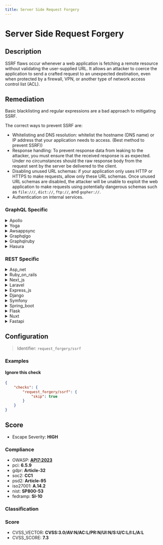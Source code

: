 ```yaml
---
title: Server Side Request Forgery
---
```


# Server Side Request Forgery

## Description

SSRF flaws occur whenever a web application is fetching a remote resource without validating the user-supplied URL.
It allows an attacker to coerce the application to send a crafted request to an unexpected destination, even when protected by a firewall, VPN, or another type of network access control list (ACL).


## Remediation

Basic blacklisting and regular expressions are a bad approach to mitigating SSRF.

The correct ways to prevent SSRF are:
- Whitelisting and DNS resolution: whitelist the hostname (DNS name) or IP address that your application needs to access. (Best method to prevent SSRF))
- Response handling: To prevent response data from leaking to the attacker, you must ensure that the received response is as expected. Under no circumstances should the raw response body from the request sent by the server be delivered to the client.
- Disabling unused URL schemas: if your application only uses HTTP or HTTPS to make requests, allow only these URL schemas. Once unused URL schemas are disabled, the attacker will be unable to exploit the web application to make requests using potentially dangerous schemas such as `file:///`, `dict://`, `ftp://`, and `gopher://`.
- Authentication on internal services.



### GraphQL Specific

<details>
    <summary>Apollo</summary>

To mitigate Server Side Request Forgery (SSRF) in the Apollo framework engine, ensure that any user-supplied URLs are validated against a strict whitelist of allowed domains and protocols. Implement proper input validation and sanitization to reject malicious or unexpected input. Additionally, consider using a server-side proxy with an allowlist to restrict outbound traffic to trusted destinations only. Employ least privilege principles by restricting the server's network access, and regularly audit and monitor outgoing requests to detect and respond to any SSRF attempts.

</details>

<details>
    <summary>Yoga</summary>

To mitigate Server Side Request Forgery (SSRF) in the Yoga framework engine, ensure that any functionality allowing for URL fetching is restricted to trusted domains. Implement strict input validation, whitelist allowable protocols and domains, and consider using a server-side proxy with an allowlist to further restrict outbound requests. Additionally, avoid disclosing sensitive information in error messages and regularly audit your code for potential SSRF vulnerabilities.

</details>

<details>
    <summary>Awsappsync</summary>

To mitigate Server Side Request Forgery (SSRF) in AWS AppSync, ensure that your resolvers do not accept arbitrary URLs from client-side input for data fetching. Implement strict input validation to accept only well-defined, whitelisted external endpoints. Use AWS IAM roles and policies to enforce least privilege access, and consider using VPC endpoints for services to keep traffic within the AWS network. Regularly review and update your security groups and network ACLs to restrict outbound traffic. Additionally, enable logging and monitoring to detect and respond to any SSRF attempts promptly.

</details>

<details>
    <summary>Graphqlgo</summary>

To mitigate Server Side Request Forgery (SSRF) in a GraphQL Go framework engine, validate and sanitize all user-supplied URLs and inputs. Implement strict allowlists for external services that can be accessed, and use a dedicated HTTP client with limited permissions. Additionally, consider employing network-level controls to restrict outbound traffic to trusted endpoints only.

</details>

<details>
    <summary>Graphqlruby</summary>

To mitigate Server Side Request Forgery (SSRF) in a GraphQL Ruby framework, ensure that any user-supplied URLs or input used in network requests are validated against a whitelist of allowed domains and protocols. Additionally, employ least privilege by restricting the server's network access to only necessary external services, and consider using a dedicated library or service for fetching URLs that has built-in SSRF protection. Regularly review and update the whitelist and security policies to adapt to new threats.

</details>

<details>
    <summary>Hasura</summary>

To mitigate Server Side Request Forgery (SSRF) in Hasura, ensure that any user-supplied URLs for webhooks or remote schemas are validated against a whitelist of allowed domains and protocols. Additionally, employ network policies to restrict the Hasura engine's outbound traffic to known safe destinations, and consider using a server-side proxy to handle external requests, which can provide an additional layer of filtering and access control.

</details>


### REST Specific

<details>
    <summary>Asp_net</summary>

To mitigate SSRF vulnerabilities in ASP.NET applications, validate all user-supplied URLs to ensure they point to allowed destinations. Implement a whitelist of approved services and reject any requests not matching the criteria. Additionally, use built-in .NET classes such as 'HttpClient' with proper URL validation, and avoid concatenating user input in URLs. Employ least privilege principles by restricting the server's ability to make outbound requests to only necessary services and ports.

</details>

<details>
    <summary>Ruby_on_rails</summary>

In Ruby on Rails, mitigate SSRF by validating and sanitizing user input, ensuring URLs are from an allowed list of hosts and schemes. Employ the 'uri' standard library to parse and validate URLs, and consider using a dedicated gem like 'ssrf_filter' for enhanced protection. Additionally, apply network-level controls to restrict outbound traffic to trusted destinations.

</details>

<details>
    <summary>Next_js</summary>

In Next.js applications, mitigate SSRF by validating and sanitizing all user inputs, implementing strict URL allowlists, and using built-in server-side functions like `fetch` with caution. Ensure that any URLs constructed from user inputs are checked against a predetermined list of allowed destinations. Additionally, consider using network-level controls to restrict the server's ability to initiate requests to untrusted hosts.

</details>

<details>
    <summary>Laravel</summary>

In Laravel, mitigate SSRF by validating and sanitizing all user inputs, especially URL parameters. Use Laravel's built-in validation rules, such as 'url' or custom regex patterns, to ensure only allowed URLs are processed. Additionally, restrict outgoing requests to a predefined list of trusted domains and employ the 'GuzzleHttp' client with caution, setting appropriate timeouts and redirect limits.

</details>

<details>
    <summary>Express_js</summary>

To mitigate SSRF vulnerabilities in an Express.js application, ensure that all user-supplied URLs are validated against a whitelist of allowed domains and paths. Implement strict input validation, use a dedicated library for URL parsing, and avoid passing user-controlled data to networking functions. Additionally, consider using a server-side proxy with an allowlist to restrict outbound traffic to trusted destinations only.

</details>

<details>
    <summary>Django</summary>

In Django, to mitigate Server Side Request Forgery (SSRF) vulnerabilities, ensure that any function making external requests validates and sanitizes the URLs provided by users. Use Django's URLValidator for initial validation. Additionally, restrict the outgoing requests to a predefined whitelist of allowed domains and schemes, and consider implementing network-level firewall rules that limit the destinations your application can interact with. Always apply the principle of least privilege, granting minimal access necessary for the application to function.

</details>

<details>
    <summary>Symfony</summary>

In Symfony, to mitigate Server Side Request Forgery (SSRF) vulnerabilities, ensure that any functionality allowing users to supply URLs for fetching resources implements strict input validation. Use Symfony's built-in validation constraints to whitelist allowed protocols and domains, and avoid disclosing sensitive information through error messages. Additionally, consider using the HttpClient component with a preconfigured base URI and limited permissions to further restrict outbound requests to trusted destinations.

</details>

<details>
    <summary>Spring_boot</summary>

In Spring Boot applications, to mitigate SSRF vulnerabilities, validate and sanitize all user-supplied URLs before using them to initiate a request. Implement a strict allowlist of allowed domains and schemes, and use a dedicated library for URL parsing to avoid bypasses. Additionally, configure your HTTP client to resolve DNS names using a trusted server and to disallow interactions with internal network resources.

</details>

<details>
    <summary>Flask</summary>

To mitigate SSRF vulnerabilities in a Flask application, ensure that any user-supplied URLs are validated against a whitelist of allowed domains and schemes. Additionally, use the 'requests' library with caution, setting a timeout and explicitly disabling redirects. Employ network-level controls to restrict outbound traffic to trusted services, and consider using a server-side proxy to handle external requests. Always apply the principle of least privilege to minimize the potential impact of an SSRF attack.

</details>

<details>
    <summary>Nuxt</summary>

In Nuxt.js applications, to mitigate SSRF vulnerabilities, ensure that all user-supplied URLs are validated against a strict whitelist of allowed domains and protocols. Additionally, employ server-side input validation to reject malformed URLs and unexpected input. Use built-in Nuxt.js or server features to set timeouts and limit redirects on outgoing requests. Avoid disclosing sensitive information through error messages and consider implementing a proxy to handle outgoing requests, which can provide an additional layer of control and monitoring.

</details>

<details>
    <summary>Fastapi</summary>

In FastAPI, to mitigate SSRF vulnerabilities, validate all user-supplied URLs before using them to make a request. Implement a whitelist of allowed domains and ensure that only URLs starting with these domains are accepted. Additionally, use built-in FastAPI dependencies to restrict input and avoid revealing sensitive information through error messages. Regularly update FastAPI and its dependencies to incorporate security fixes.

</details>

## Configuration

> Identifier: `request_forgery/ssrf`



### Examples



#### Ignore this check

```json
{
    "checks": {
        "request_forgery/ssrf": {
            "skip": true
        }
    }
}
```




## Score

- Escape Severity: **<span className="high-severity">HIGH</span>**

### Compliance

- OWASP: **[API7:2023](https://github.com/OWASP/API-Security/blob/master/editions/2023/en/0xa7-server-side-request-forgery.md)**
- pci: **6.5.9**
- gdpr: **Article-32**
- soc2: **CC1**
- psd2: **Article-95**
- iso27001: **A.14.2**
- nist: **SP800-53**
- fedramp: **SI-10**

### Classification






### Score

- CVSS_VECTOR: **CVSS:3.0/AV:N/AC:L/PR:N/UI:N/S:U/C:L/I:L/A:L**
- CVSS_SCORE: **7.3**

